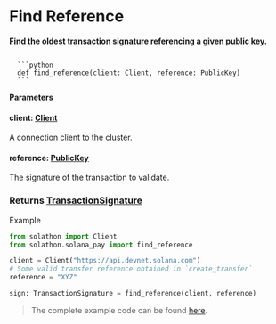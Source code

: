 
# Find Reference
**Find the oldest transaction signature referencing a given public key.**

<Code>
  ```python 
  def find_reference(client: Client, reference: PublicKey)
  ```
</Code>

**Parameters**
#### client: [Client](/clients/client)
A connection client to the cluster.
#### reference: [PublicKey](/models/keypair)
The signature of the transaction to validate.

### Returns [TransactionSignature](/solana-pay/types/transaction_signature)

Example
```python
from solathon import Client
from solathon.solana_pay import find_reference

client = Client("https://api.devnet.solana.com")
# Some valid transfer reference obtained in `create_transfer`
reference = "XYZ"

sign: TransactionSignature = find_reference(client, reference)
```

> The complete example code can be found [here](https://github.com/SuperteamDAO/solathon/tree/master/example/solana_pay).